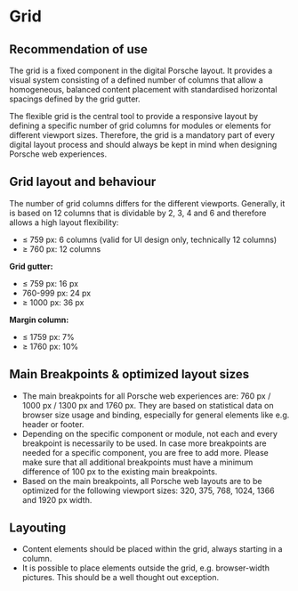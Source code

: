 # Grid

## Recommendation of use

The grid is a fixed component in the digital Porsche layout. It provides a visual system consisting of a defined number of columns that allow a homogeneous, balanced content placement with standardised horizontal spacings defined by the grid gutter.

The flexible grid is the central tool to provide a responsive layout by defining a specific number of grid columns for modules or elements for different viewport sizes. Therefore, the grid is a mandatory part of every digital layout process and should always be kept in mind when designing Porsche web experiences.

## Grid layout and behaviour

The number of grid columns differs for the different viewports. Generally, it is based on 12 columns that is dividable by 2, 3, 4 and 6 and therefore allows a high layout flexibility:

- ≤ 759 px: 6 columns (valid for UI design only, technically 12 columns)
- ≥ 760 px: 12 columns

**Grid gutter:**

- ≤ 759 px: 16 px
- 760-999 px: 24 px
- ≥ 1000 px: 36 px

**Margin column:**

- ≤ 1759 px: 7%
- ≥ 1760 px: 10%

## Main Breakpoints & optimized layout sizes

- The main breakpoints for all Porsche web experiences are: 760 px / 1000 px / 1300 px and 1760 px. They are based on statistical data on browser size usage and binding, especially for general elements like e.g. header or footer.
- Depending on the specific component or module, not each and every breakpoint is necessarily to be used. In case more breakpoints are needed for a specific component, you are free to add more. Please make sure that all additional breakpoints must have a minimum difference of 100 px to the existing main breakpoints.
- Based on the main breakpoints, all Porsche web layouts are to be optimized for the following viewport sizes: 320, 375, 768, 1024, 1366 and 1920 px width.

## Layouting

- Content elements should be placed within the grid, always starting in a column.
- It is possible to place elements outside the grid, e.g. browser-width pictures. This should be a well thought out exception.
